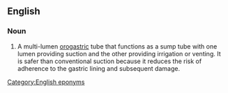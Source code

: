 ==English==

===Noun===
{{en-noun}}

# {{lb|en|medicine|neonatal medicine}} A multi-lumen [[orogastric]] tube that functions as a sump tube with one lumen providing suction and the other providing irrigation or venting. It is safer than conventional suction because it reduces the risk of adherence to the gastric lining and subsequent damage.

[[Category:English eponyms]]